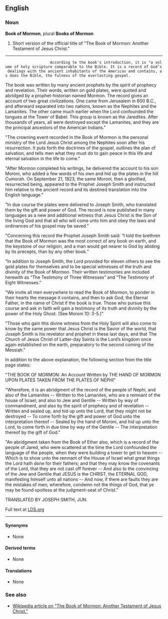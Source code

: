 ==English==
===Noun===
'''Book of Mormon''', plural '''Books of Mormon''' 

# Short version of the official title of "The Book of Mormon: Another Testament of Jesus Christ." 

----
                     According to the book's introduction, it is "a volume of holy scripture comparable to the Bible. It is a record of God’s dealings with the ancient inhabitants of the Americas and contains, as does the Bible, the fulness of the everlasting gospel.
The book was written by many ancient prophets by the spirit of prophecy and revelation. Their words, written on gold plates, were quoted and abridged by a prophet-historian named Mormon. The record gives an account of two great civilizations. One came from Jerusalem in 600 B.C., and afterward separated into two nations, known as the Nephites and the Lamanites. The other came much earlier when the Lord confounded the tongues at the Tower of Babel. This group is known as the Jaredites. After thousands of years, all were destroyed except the Lamanites, and they are the principal ancestors of the American Indians."

"The crowning event recorded in the Book of Mormon is the personal ministry of the Lord Jesus Christ among the Nephites soon after his resurrection. It puts forth the doctrines of the gospel, outlines the plan of salvation, and tells men what they must do to gain peace in this life and eternal salvation in the life to come."

"After Mormon completed his writings, he delivered the account to his son Moroni, who added a few words of his own and hid up the plates in the hill Cumorah. On September 21, 1823, the same Moroni, then a glorified, resurrected being, appeared to the Prophet Joseph Smith and instructed him relative to the ancient record and its destined translation into the English language."

"In due course the plates were delivered to Joseph Smith, who translated them by the gift and power of God. The record is now published in many languages as a new and additional witness that Jesus Christ is the Son of the living God and that all who will come unto him and obey the laws and ordinances of his gospel may be saved."

"Concerning this record the Prophet Joseph Smith said: “I told the brethren that the Book of Mormon was the most correct of any book on earth, and the keystone of our religion, and a man would get nearer to God by abiding by its precepts, than by any other book.”

"In addition to Joseph Smith, the Lord provided for eleven others to see the gold plates for themselves and to be special witnesses of the truth and divinity of the Book of Mormon. Their written testimonies are included herewith as “The Testimony of Three Witnesses” and “The Testimony of Eight Witnesses.”

"We invite all men everywhere to read the Book of Mormon, to ponder in their hearts the message it contains, and then to ask God, the Eternal Father, in the name of Christ if the book is true. Those who pursue this course and ask in faith will gain a testimony of its truth and divinity by the power of the Holy Ghost. (See Moroni 10: 3-5.)"

"Those who gain this divine witness from the Holy Spirit will also come to know by the same power that Jesus Christ is the Savior of the world, that Joseph Smith is his revelator and prophet in these last days, and that The Church of Jesus Christ of Latter-day Saints is the Lord’s kingdom once again established on the earth, preparatory to the second coming of the Messiah."

In addition to the above explanation, the following section from the title page states:

"THE BOOK OF MORMON: An Account Written by THE HAND OF MORMON UPON PLATES TAKEN FROM THE PLATES OF NEPHI"

"Wherefore, it is an abridgment of the record of the people of Nephi, and also of the Lamanites -- Written to the Lamanites, who are a remnant of the house of Israel; and also to Jew and Gentile -- Written by way of commandment, and also by the spirit of prophecy and of revelation -- Written and sealed up, and hid up unto the Lord, that they might not be destroyed -- To come forth by the gift and power of God unto the interpretation thereof -- Sealed by the hand of Moroni, and hid up unto the Lord, to come forth in due time by way of the Gentile -- The interpretation thereof by the gift of God."

"An abridgment taken from the Book of Ether also, which is a record of the people of Jared, who were scattered at the time the Lord confounded the language of the people, when they were building a tower to get to heaven -- Which is to show unto the remnant of the House of Israel what great things the Lord hath done for their fathers; and that they may know the covenants of the Lord, that they are not cast off forever -- And also to the convincing of the Jew and Gentile that JESUS is the CHRIST, the ETERNAL GOD, manifesting himself unto all nations -- And now, if there are faults they are the mistakes of men; wherefore, condemn not the things of God, that ye may be found spotless at the judgment-seat of Christ."

TRANSLATED BY JOSEPH SMITH, JUN.

Full text at [http://scriptures.lds.org/bm/contents LDS.org]



----




====Synonyms====
*None

====Derived terms====
*None
====Translations====
*None

===See also===
*[[w:Book of Mormon|Wikipedia article on "The Book of Mormon: Another Testament of Jesus Christ."]]